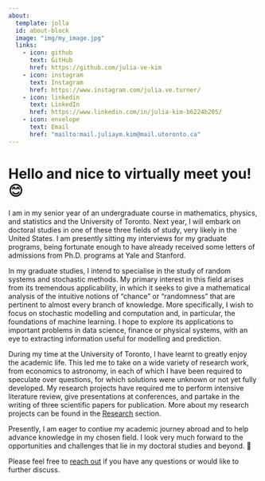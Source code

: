 ```yaml
---
about:
  template: jolla
  id: about-block
  image: "img/my_image.jpg"
  links:
    - icon: github 
      text: GitHub 
      href: https://github.com/julia-ve-kim 
    - icon: instagram
      text: Instagram 
      href: https://www.instagram.com/julia.ve.turner/  
    - icon: linkedin
      text: LinkedIn
      href: https://www.linkedin.com/in/julia-kim-b6224b205/ 
    - icon: envelope
      text: Email
      href: "mailto:mail.juliaym.kim@mail.utoronto.ca"  
---
```


::: {#about-block}
:::

# Hello and nice to virtually meet you! 😊 

I am in my senior year of an undergraduate course in mathematics, physics, and statistics and the University of Toronto. Next year, I will embark on doctoral studies in one of these three fields of study, very likely in the United States. I am presently sitting my interviews for my graduate programs, being fortunate enough to have already received some letters of admissions from Ph.D. programs at Yale and Stanford.

In my graduate studies, I intend to specialise in the study of random systems and stochastic methods. My primary interest in this field arises from its tremendous applicability, in which it seeks to give a mathematical analysis of the intuitive notions of "chance" or "randomness" that are pertinent to almost every branch of knowledge. More specifically, I wish to focus on stochastic modelling and computation and, in particular, the foundations of machine learning. I hope to explore its applications to important problems in data science, finance or physical systems, with an eye to extracting information useful for modelling and prediction.

During my time at the University of Toronto, I have learnt to greatly enjoy the academic life. This led me to take on a wide variety of research work, from economics to astronomy, in each of which I have been required to speculate over questions, for which solutions were unknown or not yet fully developed. My research projects have required me to perform intensive literature review, give presentations at conferences, and partake in the writing of three scientific papers for publication. More about my research projects can be found in the [Research](#research-section) section. 

Presently, I am eager to contiue my academic journey abroad and to help advance knowledge in my chosen field. I look very much forward to the opportunities and challenges that lie in my doctoral studies and beyond. 🚀

Please feel free to [reach out](mailto:mail.juliaym.kim@mail.utoronto.ca) if you have any questions or would like to further discuss. 
